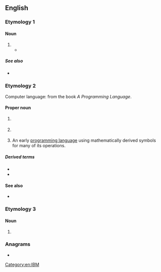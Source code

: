 {{also|apl}}
{{slim-wikipedia|APL (disambiguation)}}
==English==

===Etymology 1===

====Noun====
{{en-noun|-}}

# {{initialism of|en|[[acute]] [[promyelocytic]] [[leukemia]]}}
#* {{quote-book|en|year=2010|author=[[w:Siddhartha Mukherjee|Siddhartha Mukherjee]]|title=[[w:The Emperor of All Maladies|The Emperor of All Maladies]] |publisher=Fourth Estate (2011)|page=407|passage=The disease that stood at the pivotal crossroads of oncology was yet another rare variant of leukemia called acute promyelocytic leukemia—'''APL'''.}}

=====See also=====
* {{pedia|Acute promyelocytic leukemia}}

===Etymology 2===
Computer language: from the book ''A Programming Language''.

====Proper noun====
{{en-proper noun}}

# {{lb|en|astronomy|NASA|physics}} {{abbreviation of|en|[[applied|Applied]] [[physics|Physics]] [[laboratory|Laboratory]]|nodot=1}} {{gloss|a Johns Hopkins University laboratory}}
# {{lb|en|physics|US}} {{abbreviation of|en|[[applied|Applied]] [[physics|Physics]] [[laboratory|Laboratory]]|nodot=1}} {{gloss|at the University of Washington}}
# {{lb|en|computer languages}} An early [[programming language]] using mathematically derived symbols for many of its operations.

=====Derived terms=====
* {{l|en|APL-led}}
* {{l|en|pre-APL}}

====See also====
* {{pedia|APL (programming language)}}

===Etymology 3===

====Noun====
{{en-noun}}

# {{lb|en|Scouting}} {{initialism of|en|[[assistant]] [[patrol leader]]}}

===Anagrams===
* {{anagrams|en|a=alp|ALP|LPA|PAL|PLA|Pal|Pla|alp|lap|pal}}

[[Category:en:IBM]]